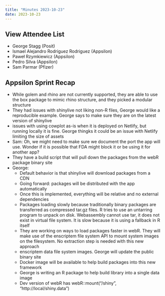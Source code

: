 ```yaml
---
title: "Minutes 2023-10-23"
date: 2023-10-23
---
```


::: {.callout-tip collapse="true"}
## View Attendee List

- George Stagg (Posit)
- Ismael Alejandro Rodriguez Rodriguez (Appsilon)
- Paweł Rzymkiewicz (Appsilon)
- Pedro Silva (Appsilon)
- Sam Parmar (Pfizer)
:::

## Appsilon Sprint Recap

* While golem and rhino are not currently supported, they are able to use the box package to mimic rhino structure, and they picked a modular structure
* They had issues with shinylive not liking non-R files, George would like a reproducible example. George says to make sure they are on the latest version of shinylive
* issues with using cowplot as-is when it is deployed on Netlify, but running locally it is fine. George thingks it could be an issue with Netlify limiting the size of assets
* Sam: Oh, we might need to make sure we document the port the app will use. Wonder if it is possible that FDA might block it or be using it for another app?
* They have a build script that will pull down the packages from the webR package binary site
* George:
    * Default behavior is that shinylive will download packages from a CDN
    * Going forward: packages will be distributed with the app automatically
    * Once this is implemented, everything will be relative and no external dependencies
    * Packages loading slowly because traditionally binary packages are transferred as compressed tar.gz files. R tries to use an untarring program to unpack on disk. Webassembly cannot use tar, it does not exist in virtual file system. It is slow because it is using a fallback in R itself
    * They are working on ways to load packages faster in webR. They will make use of the enscriptem file system API to mount system images on the filesystem. No extraction step is needed with this new approach
    * enscriptem data file system images. George will update the public binary site
    * Docker image will be available to help build packages into this new framework 
    * George is writing an R package to help build library into a single data image 
    * Dev version of webR has webR::mount("/shiny", "http://local/shiny.data")